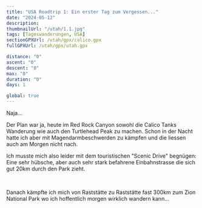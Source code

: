 ```yaml
---
title: "USA Roadtrip 1: Ein erster Tag zum Vergessen..."
date: "2024-05-12"
description:
thumbnailUrl: "/utah/1.1.jpg"
tags: [Tageswanderungen, USA]
sectionGPXUrl: /utah/gpx/calico.gpx
fullGPXUrl: /utah/gpx/utah.gpx

distance: "0"
ascent: "0"
descent: "0"
max: "0"
duration: "0"
days: 1

global: true
---
```


Naja...

Der Plan war ja, heute im Red Rock Canyon sowohl die Calico Tanks Wanderung wie auch den Turtlehead Peak zu machen. Schon in der Nacht hatte ich aber mit Magendarmbeschwerden zu kämpfen und die liessen auch am Morgen nicht nach.

Ich musste mich also leider mit dem touristischen "Scenic Drive" begnügen: Eine sehr hübsche, aber auch sehr stark befahrene Einbahnstrasse die sich gut 20km durch den Park zieht.


<Img imageUrl="/utah/1.1.jpg" description="Der Red Rock Canyon nahe Las Vegas" />
<Img imageUrl="/utah/1.2.jpg" description="Turtlehead Peak, da hätte ich eigentlich hoch gewollt" />
<Img imageUrl="/utah/1.3.jpg" description="" />
<Img imageUrl="/utah/1.4.jpg" description="" />    

Danach kämpfte ich mich von Raststätte zu Raststätte fast 300km zum Zion National Park wo ich hoffentlich morgen wirklich wandern kann...

<Img imageUrl="/utah/1.5.jpg" 
description="Mein Schlafplatz ganz in der Nähe vom Zion National Park" />    